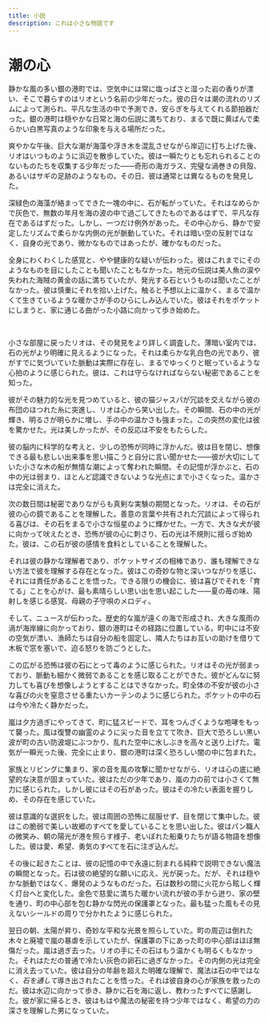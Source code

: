 ```yaml
---
title: 小説
description: これは小さな物語です
---
```


# 潮の心

静かな風の多い銀の港町では、空気中には常に塩っぱさと湿った岩の香りが漂い、そこで暮らすのはリオという名前の少年だった。彼の日々は潮の流れのリズムによって測られ、平凡な生活の中で予測でき、安らぎを与えてくれる節拍器だった。銀の港町は穏やかな日常と海の伝説に満ちており、まるで既に黄ばんで柔らかい白黒写真のような印象を与える場所だった。

爽やかな午後、巨大な潮が海藻や浮き木を混乱させながら岸辺に打ち上げた後、リオはいつものように浜辺を散歩していた。彼は一瞬たりとも忘れられることのないものたちを収集する少年だった——奇形の海ガラス、完璧な渦巻きの貝殻、あるいはサギの足跡のようなもの。その日、彼は通常とは異なるものを発見した。

深緑色の海藻が絡まってできた一塊の中に、石が転がっていた。それはなめらかで灰色で、無数の年月を海の波の中で過ごしてきたものであるはずで、平凡な存在であるはずだった。しかし、一つだけ例外があった。その中心から、静かで安定したリズムで柔らかな内側の光が脈動していた。それは暗い空の反射ではなく、自身の光であり、微かなものではあったが、確かなものだった。

全身にわくわくした感覚と、やや健康的な疑いが伝わった。彼はこれまでにそのようなものを目にしたことも聞いたこともなかった。地元の伝説は美人魚の涙や失われた海賊の黄金の話に満ちていたが、発光する石というものは聞いたことがなかった。彼は慎重にそれを拾い上げた。触ると予想以上に温かく、まるで温かくて生きているような暖かさが手のひらにしみ込んでいた。彼はそれをポケットにしまうと、家に通じる曲がった小路に向かって歩き始めた。

<br />

小さな部屋に戻ったリオは、その発見をより詳しく調査した。薄暗い室内では、石の光がより明確に見えるようになった。それは柔らかな乳白色の光であり、彼がすでに気づいていた脈動は実際に存在し、まるでゆっくりと眠っているような心拍のように感じられた。彼は、これは守らなければならない秘密であることを知った。

彼がその魅力的な光を見つめていると、彼の猫ジャスパが冗談を交えながら彼の布団のほつれた糸に突進し、リオは心から笑い出した。その瞬間、石の中の光が輝き、明るさが明らかに増し、手の中の温かさも強まった。この突然の変化は彼を驚かせた。光は美しかったが、その反応は不安をもたらした。

彼の脳内に科学的な考えと、少しの恐怖が同時に浮かんだ。彼は目を閉じ、想像できる最も悲しい出来事を思い描こうと自分に言い聞かせた——彼が大切にしていた小さな木の船が無情な潮によって奪われた瞬間。その記憶が浮かぶと、石の中の光は弱まり、ほとんど認識できないような光点にまで小さくなった。温かさは完全に消えた。

次の数日間は秘密でありながらも真剣な実験の期間となった。リオは、その石が彼の心の鏡であることを理解した。善意の言葉や共有された冗談によって得られる喜びは、その石をまるで小さな恒星のように輝かせた。一方で、大きな犬が彼に向かって吠えたとき、恐怖が彼の心に刺さり、石の光は不規則に揺らぎ始めた。彼は、この石が彼の感情を食料としていることを理解した。

それは彼の静かな理解者であり、ポケットサイズの相棒であり、誰も理解できない方法で彼を理解する存在となった。彼はこの奇妙な物と深いつながりを感じ、それには責任があることを悟った。できる限りの機会に、彼は喜びでそれを「育てる」ことを心がけ、最も素晴らしい思い出を思い起こした——夏の苺の味、陽射しを感じる感覚、母親の子守唄のメロディ。

そして、ニュースが伝わった。歴史的な嵐が遠くの海で形成され、大きな風雨の渦が海岸線に向かっており、銀の港町はその経路に位置している。町中には不安の空気が漂い、漁師たちは自分の船を固定し、隣人たちはお互いの助けを借りて木板で窓を塞いで、迫る怒りを防ごうとした。

この広がる恐怖は彼の石にとって毒のように感じられた。リオはその光が弱まっており、脈動も細かく微弱であることを感じ取ることができた。彼がどんなに努力しても喜びを想像しようとすることはできなかった。町全体の不安が彼の小さな喜びの火を窒息させる重たいカーテンのように感じられた。ポケットの中の石は今や冷たく静かだった。

嵐は夕方過ぎにやってきて、町に猛スピードで、耳をつんざくような咆哮をもって襲った。風は復讐の幽霊のように尖った音を立てて吹き、巨大で恐ろしい黒い波が町の古い防波堤にぶつかり、乱れた空中に水しぶきを高々と送り上げた。電気が一瞬光った後、完全に止まり、銀の港町は深く恐ろしい闇の中に包まれた。

家族とリビングに集まり、家の音を風の攻撃に聞かせながら、リオは心の底に絶望的な決意が固まっていた。彼はただの少年であり、嵐の力の前では小さくて無力に感じられた。しかし彼にはその石があった。彼はその冷たい表面を握りしめ、その存在を感じていた。

彼は意識的な選択をした。彼は周囲の恐怖に屈服せず、目を閉じて集中した。彼はこの脆弱で美しい故郷のすべてを愛していることを思い出した。彼はパン職人の微笑み、朝の陽光が港を照らす様子、老いぼれた船乗りたちが語る物語を想像した。彼は愛、希望、勇気のすべてを石に注ぎ込んだ。

その後に起きたことは、彼の記憶の中で永遠に刻まれる純粋で説明できない魔法の瞬間となった。石は彼の絶望的な願いに応え、光が戻った。だが、それは穏やかな脈動ではなく、爆発のようなものだった。石は数秒の間に火花から眩しく輝く灯台へと変化した。金色で慈愛に満ちた暖かい流れが彼の手から迸り、家の壁を通り、町の中心部を包む静かな閃光の保護罩となった。最も猛った風もその見えないシールドの周りで分かれたように感じられた。

翌日の朝、太陽が昇り、奇妙な平和な光景を照らしていた。町の周辺は倒れた木々と廃墟で嵐の暴虐を示していたが、保護罩の下にあった町の中心部はほぼ無傷だった。嵐は過ぎ去った。リオの手にその石はもう温かくも明るくもなかった。それはただの普通で冷たい灰色の卵石に過ぎなかった。その内側の光は完全に消え去っていた。彼は自分の年齢を超えた明確な理解で、魔法は石の中ではなく、*石を通して*導き出されたことを悟った。それは彼自身の心が家族を救ったのだ。彼は水辺に向かって歩き、静かに石を海に返し、教わったすべてに感謝した。彼が家に帰るとき、彼はもはや魔法の秘密を持つ少年ではなく、希望の力の深さを理解した男になっていた。